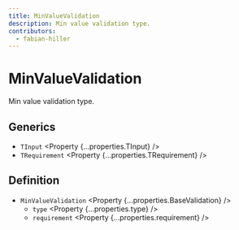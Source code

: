 ```yaml
---
title: MinValueValidation
description: Min value validation type.
contributors:
  - fabian-hiller
---
```



# MinValueValidation

Min value validation type.

## Generics

- `TInput` <Property {...properties.TInput} />
- `TRequirement` <Property {...properties.TRequirement} />

## Definition

- `MinValueValidation` <Property {...properties.BaseValidation} />
  - `type` <Property {...properties.type} />
  - `requirement` <Property {...properties.requirement} />
